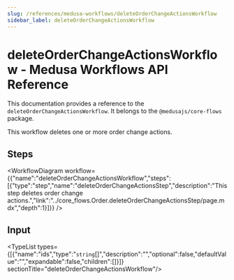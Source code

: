 ```yaml
---
slug: /references/medusa-workflows/deleteOrderChangeActionsWorkflow
sidebar_label: deleteOrderChangeActionsWorkflow
---
```



# deleteOrderChangeActionsWorkflow - Medusa Workflows API Reference

This documentation provides a reference to the `deleteOrderChangeActionsWorkflow`. It belongs to the `@medusajs/core-flows` package.

This workflow deletes one or more order change actions.

## Steps

<WorkflowDiagram workflow={{"name":"deleteOrderChangeActionsWorkflow","steps":[{"type":"step","name":"deleteOrderChangeActionsStep","description":"This step deletes order change actions.","link":"../core_flows.Order.deleteOrderChangeActionsStep/page.mdx","depth":1}]}} />

## Input

<TypeList types={[{"name":"ids","type":"`string`[]","description":"","optional":false,"defaultValue":"","expandable":false,"children":[]}]}  sectionTitle="deleteOrderChangeActionsWorkflow"/>
